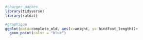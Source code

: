 
```r
#charger packes
library(tidyverse)
library(ratdat)
```


```r
#graphique
ggplot(data=complete_old, aes(x=weight, y= hindfoot_length))+
  geom_point(color = "blue")
```

